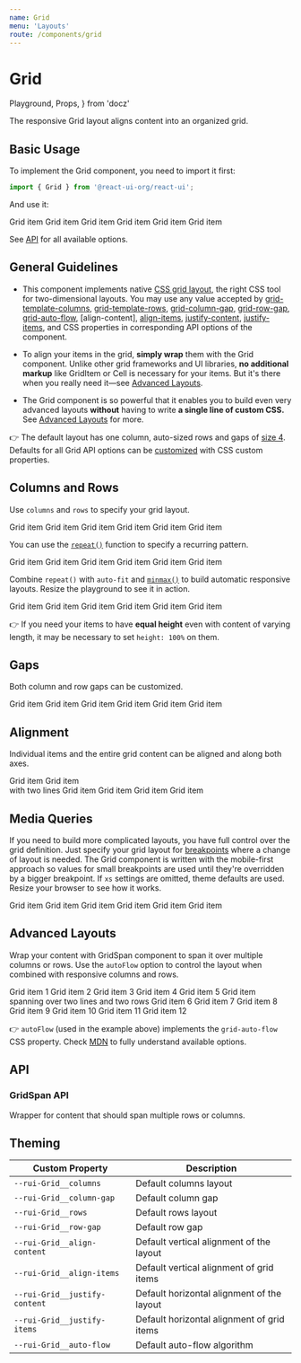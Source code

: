 ```yaml
---
name: Grid
menu: 'Layouts'
route: /components/grid
---
```


# Grid

  Playground,
  Props,
} from 'docz'

The responsive Grid layout aligns content into an organized grid.

## Basic Usage

To implement the Grid component, you need to import it first:

```js
import { Grid } from '@react-ui-org/react-ui';
```

And use it:

<Playground>
  <Grid columns="1fr 1fr 1fr">
    <Placeholder bordered>Grid item</Placeholder>
    <Placeholder bordered>Grid item</Placeholder>
    <Placeholder bordered>Grid item</Placeholder>
    <Placeholder bordered>Grid item</Placeholder>
    <Placeholder bordered>Grid item</Placeholder>
    <Placeholder bordered>Grid item</Placeholder>
  </Grid>
</Playground>

See [API](#api) for all available options.

## General Guidelines

- This component implements native [CSS grid layout][grid-layout], the right CSS
  tool for two-dimensional layouts. You may use any value accepted by
  [grid-template-columns], [grid-template-rows], [grid-column-gap],
  [grid-row-gap], [grid-auto-flow], [align-content], [align-items],
  [justify-content], [justify-items], and CSS properties in corresponding API
  options of the component.

- To align your items in the grid, **simply wrap** them with the Grid
  component. Unlike other grid frameworks and UI libraries, **no additional
  markup** like GridItem or Cell is necessary for your items. But it's there
  when you really need it—see [Advanced Layouts](#advanced-layouts).

- The Grid component is so powerful that it enables you to build even very
  advanced layouts **without** having to write **a single line of custom CSS.**
  See [Advanced Layouts](#advanced-layouts) for more.

👉 The default layout has one column, auto-sized rows and gaps of
[size 4](/foundation/spacing). Defaults for all Grid API options can be
[customized](/customize/theming/overview) with CSS custom properties.

## Columns and Rows

Use `columns` and `rows` to specify your grid layout.

<Playground>
  <Grid columns="1fr 2fr" rows="auto 200px auto">
    <Placeholder bordered>Grid item</Placeholder>
    <Placeholder bordered>Grid item</Placeholder>
    <Placeholder bordered>Grid item</Placeholder>
    <Placeholder bordered>Grid item</Placeholder>
    <Placeholder bordered>Grid item</Placeholder>
    <Placeholder bordered>Grid item</Placeholder>
  </Grid>
</Playground>

You can use the [`repeat()`][repeat] function to specify a recurring pattern.

<Playground>
  <Grid columns="repeat(3, 1fr)">
    <Placeholder bordered>Grid item</Placeholder>
    <Placeholder bordered>Grid item</Placeholder>
    <Placeholder bordered>Grid item</Placeholder>
    <Placeholder bordered>Grid item</Placeholder>
    <Placeholder bordered>Grid item</Placeholder>
    <Placeholder bordered>Grid item</Placeholder>
  </Grid>
</Playground>

Combine `repeat()` with `auto-fit` and [`minmax()`][minmax] to build automatic
responsive layouts. Resize the playground to see it in action.

<Playground>
  <Grid columns="repeat(auto-fit, minmax(200px, auto))">
    <Placeholder bordered>Grid item</Placeholder>
    <Placeholder bordered>Grid item</Placeholder>
    <Placeholder bordered>Grid item</Placeholder>
    <Placeholder bordered>Grid item</Placeholder>
    <Placeholder bordered>Grid item</Placeholder>
    <Placeholder bordered>Grid item</Placeholder>
  </Grid>
</Playground>

👉 If you need your items to have **equal height** even with content of varying
length, it may be necessary to set `height: 100%` on them.

## Gaps

Both column and row gaps can be customized.

<Playground>
  <Grid columns="repeat(3, 1fr)" columnGap="0.75rem" rowGap="2rem">
    <Placeholder bordered>Grid item</Placeholder>
    <Placeholder bordered>Grid item</Placeholder>
    <Placeholder bordered>Grid item</Placeholder>
    <Placeholder bordered>Grid item</Placeholder>
    <Placeholder bordered>Grid item</Placeholder>
    <Placeholder bordered>Grid item</Placeholder>
  </Grid>
</Playground>

## Alignment

Individual items and the entire grid content can be aligned and along both axes.

<Playground>
  <Grid
    columns="repeat(3, 10em)"
    alignItems="center"
    justifyItems="center"
    justifyContent="center"
  >
    <Placeholder bordered>Grid item</Placeholder>
    <Placeholder bordered>Grid item<br /> with two lines</Placeholder>
    <Placeholder bordered>Grid item</Placeholder>
    <Placeholder bordered>Grid item</Placeholder>
    <Placeholder bordered>Grid item</Placeholder>
    <Placeholder bordered>Grid item</Placeholder>
  </Grid>
</Playground>

## Media Queries

If you need to build more complicated layouts, you have full control over the
grid definition. Just specify your grid layout for
[breakpoints](/foundation/breakpoints) where a change of layout is needed.
The Grid component is written with the mobile-first approach so values for small
breakpoints are used until they're overridden by a bigger breakpoint. If `xs`
settings are omitted, theme defaults are used. Resize your browser to see how it
works.

<Playground>
  <Grid
    columns={{
      xs: '1fr',
      md: '1fr 2fr',
    }}
    columnGap={{
      md: 'var(--rui-spacing-2)',
      lg: 'var(--rui-spacing-4)',
    }}
    rows={{
      xs: 'auto auto 200px 200px',
      md: 'auto 200px auto',
    }}
    rowGap={{
      xs: 'var(--rui-spacing-3)',
      md: 'var(--rui-spacing-4)',
    }}
  >
    <Placeholder bordered>Grid item</Placeholder>
    <Placeholder bordered>Grid item</Placeholder>
    <Placeholder bordered>Grid item</Placeholder>
    <Placeholder bordered>Grid item</Placeholder>
    <Placeholder bordered>Grid item</Placeholder>
    <Placeholder bordered>Grid item</Placeholder>
  </Grid>
</Playground>

## Advanced Layouts

Wrap your content with GridSpan component to span it over multiple columns or
rows. Use the `autoFlow` option to control the layout when combined with
responsive columns and rows.

<Playground>
  <Grid
    autoFlow={{
      xs: 'row dense',
      sm: 'column',
    }}
    columns={{
      xs: 'repeat(2, 1fr)',
      sm: 'repeat(4, 1fr)',
    }}
    rows={{
      xs: 'repeat(8, 50px)',
      sm: 'auto 100px auto auto',
    }}
  >
    <Placeholder bordered>Grid item 1</Placeholder>
    <Placeholder bordered>Grid item 2</Placeholder>
    <Placeholder bordered>Grid item 3</Placeholder>
    <Placeholder bordered>Grid item 4</Placeholder>
    <Placeholder bordered>Grid item 5</Placeholder>
    <GridSpan columns={2} rows={2}>
      <Placeholder bordered height="100%">
        Grid item spanning over two lines and two rows
      </Placeholder>
    </GridSpan>
    <Placeholder bordered>Grid item 6</Placeholder>
    <Placeholder bordered>Grid item 7</Placeholder>
    <Placeholder bordered>Grid item 8</Placeholder>
    <Placeholder bordered>Grid item 9</Placeholder>
    <Placeholder bordered>Grid item 10</Placeholder>
    <Placeholder bordered>Grid item 11</Placeholder>
    <Placeholder bordered>Grid item 12</Placeholder>
  </Grid>
</Playground>

👉 `autoFlow` (used in the example above) implements the `grid-auto-flow` CSS
property. Check [MDN][grid-auto-flow] to fully understand available options.

## API

<Props table of={Grid} />

### GridSpan API

Wrapper for content that should span multiple rows or columns.

<Props table of={GridSpan} />

## Theming

| Custom Property                                      | Description                                                  |
|------------------------------------------------------|--------------------------------------------------------------|
| `--rui-Grid__columns`                                | Default columns layout                                       |
| `--rui-Grid__column-gap`                             | Default column gap                                           |
| `--rui-Grid__rows`                                   | Default rows layout                                          |
| `--rui-Grid__row-gap`                                | Default row gap                                              |
| `--rui-Grid__align-content`                          | Default vertical alignment of the layout                     |
| `--rui-Grid__align-items`                            | Default vertical alignment of grid items                     |
| `--rui-Grid__justify-content`                        | Default horizontal alignment of the layout                   |
| `--rui-Grid__justify-items`                          | Default horizontal alignment of grid items                   |
| `--rui-Grid__auto-flow`                              | Default auto-flow algorithm                                  |

[grid-layout]: https://developer.mozilla.org/en-US/docs/Web/CSS/CSS_Grid_Layout
[grid-template-columns]: https://developer.mozilla.org/en-US/docs/Web/CSS/grid-template-columns
[grid-template-rows]: https://developer.mozilla.org/en-US/docs/Web/CSS/grid-template-rows
[grid-column-gap]: https://developer.mozilla.org/en-US/docs/Web/CSS/column-gap
[grid-row-gap]: https://developer.mozilla.org/en-US/docs/Web/CSS/row-gap
[grid-auto-flow]: https://developer.mozilla.org/en-US/docs/Web/CSS/grid-auto-flow
[aling-content]: https://developer.mozilla.org/en-US/docs/Web/CSS/align-content
[align-items]: https://developer.mozilla.org/en-US/docs/Web/CSS/align-items
[justify-content]: https://developer.mozilla.org/en-US/docs/Web/CSS/justify-content
[justify-items]: https://developer.mozilla.org/en-US/docs/Web/CSS/justify-items
[repeat]: https://developer.mozilla.org/en-US/docs/Web/CSS/repeat
[minmax]: https://developer.mozilla.org/en-US/docs/Web/CSS/minmax
